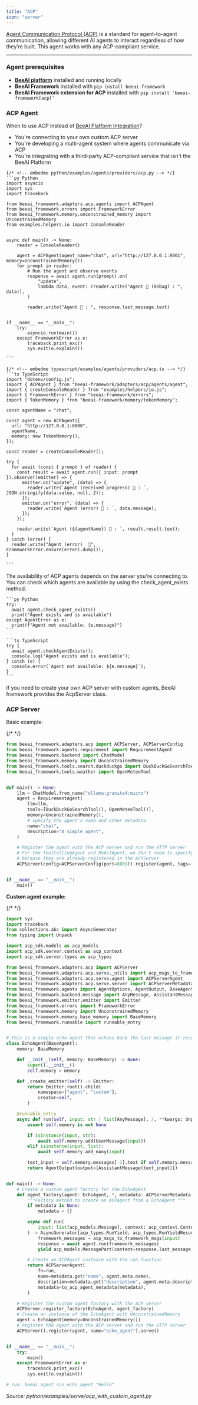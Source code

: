 ```yaml
---
title: "ACP"
icon: "server"
---
```


[Agent Communication Protocol (ACP)](https://agentcommunicationprotocol.dev/) is a standard for agent-to-agent communication, allowing different AI agents to interact regardless of how they’re built. This agent works with any ACP-compliant service.

---

### Agent prerequisites

- **[BeeAI platform](https://beeai.dev/)** installed and running locally
- **BeeAI Framework** installed with `pip install beeai-framework`
- **BeeAI Framework extension for ACP** installed with `pip install 'beeai-framework[acp]'`


### ACP Agent

When to use ACP instead of [BeeAI Platform Integration](./beeai-platform.mdx)?

- You're connecting to your own custom ACP server
- You're developing a multi-agent system where agents communicate via ACP
- You're integrating with a third-party ACP-compliant service that isn't the BeeAI Platform

<CodeGroup>

	{/* <!-- embedme python/examples/agents/providers/acp.py --> */}
	```py Python
	import asyncio
	import sys
	import traceback
	
	from beeai_framework.adapters.acp.agents import ACPAgent
	from beeai_framework.errors import FrameworkError
	from beeai_framework.memory.unconstrained_memory import UnconstrainedMemory
	from examples.helpers.io import ConsoleReader
	
	
	async def main() -> None:
	    reader = ConsoleReader()
	
	    agent = ACPAgent(agent_name="chat", url="http://127.0.0.1:8001", memory=UnconstrainedMemory())
	    for prompt in reader:
	        # Run the agent and observe events
	        response = await agent.run(prompt).on(
	            "update",
	            lambda data, event: (reader.write("Agent 🤖 (debug) : ", data)),
	        )
	
	        reader.write("Agent 🤖 : ", response.last_message.text)
	
	
	if __name__ == "__main__":
	    try:
	        asyncio.run(main())
	    except FrameworkError as e:
	        traceback.print_exc()
	        sys.exit(e.explain())
	
	```

	{/* <!-- embedme typescript/examples/agents/providers/acp.ts --> */}
	```ts TypeScript
	import "dotenv/config.js";
	import { ACPAgent } from "beeai-framework/adapters/acp/agents/agent";
	import { createConsoleReader } from "examples/helpers/io.js";
	import { FrameworkError } from "beeai-framework/errors";
	import { TokenMemory } from "beeai-framework/memory/tokenMemory";
	
	const agentName = "chat";
	
	const agent = new ACPAgent({
	  url: "http://127.0.0.1:8000",
	  agentName,
	  memory: new TokenMemory(),
	});
	
	const reader = createConsoleReader();
	
	try {
	  for await (const { prompt } of reader) {
	    const result = await agent.run({ input: prompt }).observe((emitter) => {
	      emitter.on("update", (data) => {
	        reader.write(`Agent (received progress) 🤖 : `, JSON.stringify(data.value, null, 2));
	      });
	      emitter.on("error", (data) => {
	        reader.write(`Agent (error) 🤖 : `, data.message);
	      });
	    });
	
	    reader.write(`Agent (${agentName}) 🤖 : `, result.result.text);
	  }
	} catch (error) {
	  reader.write("Agent (error)  🤖", FrameworkError.ensure(error).dump());
	}
	
	```

</CodeGroup>

The availability of ACP agents depends on the server you're connecting to. You can check which agents are available by using the check_agent_exists method:

<CodeGroup>

	```py Python
	try:
	  await agent.check_agent_exists()
	  print("Agent exists and is available")
	except AgentError as e:
	  print(f"Agent not available: {e.message}")
	```

	```ts TypeScript
	try {
	  await agent.checkAgentExists();
	  console.log("Agent exists and is available");
	} catch (e) {
	  console.error(`Agent not available: ${e.message}`);
	}
	```

</CodeGroup>

If you need to create your own ACP server with custom agents, BeeAI framework provides the AcpServer class.

### ACP Server

Basic example:

{/* <!-- embedme python/examples/serve/acp.py --> */}
```py
from beeai_framework.adapters.acp import ACPServer, ACPServerConfig
from beeai_framework.agents.requirement import RequirementAgent
from beeai_framework.backend import ChatModel
from beeai_framework.memory import UnconstrainedMemory
from beeai_framework.tools.search.duckduckgo import DuckDuckGoSearchTool
from beeai_framework.tools.weather import OpenMeteoTool


def main() -> None:
    llm = ChatModel.from_name("ollama:granite4:micro")
    agent = RequirementAgent(
        llm=llm,
        tools=[DuckDuckGoSearchTool(), OpenMeteoTool()],
        memory=UnconstrainedMemory(),
        # specify the agent's name and other metadata
        name="chat",
        description="A simple agent",
    )

    # Register the agent with the ACP server and run the HTTP server
    # For the ToolCallingAgent and ReActAgent, we don't need to specify ACPAgent factory method
    # because they are already registered in the ACPServer
    ACPServer(config=ACPServerConfig(port=8001)).register(agent, tags=["example"]).serve()


if __name__ == "__main__":
    main()

```

**Custom agent example:**

{/* <!-- embedme python/examples/serve/acp_with_custom_agent.py --> */}
```py
import sys
import traceback
from collections.abc import AsyncGenerator
from typing import Unpack

import acp_sdk.models as acp_models
import acp_sdk.server.context as acp_context
import acp_sdk.server.types as acp_types

from beeai_framework.adapters.acp import ACPServer
from beeai_framework.adapters.acp.serve._utils import acp_msgs_to_framework_msgs
from beeai_framework.adapters.acp.serve.agent import ACPServerAgent
from beeai_framework.adapters.acp.serve.server import ACPServerMetadata, to_acp_agent_metadata
from beeai_framework.agents import AgentOptions, AgentOutput, BaseAgent
from beeai_framework.backend.message import AnyMessage, AssistantMessage, UserMessage
from beeai_framework.emitter.emitter import Emitter
from beeai_framework.errors import FrameworkError
from beeai_framework.memory import UnconstrainedMemory
from beeai_framework.memory.base_memory import BaseMemory
from beeai_framework.runnable import runnable_entry


# This is a simple echo agent that echoes back the last message it received.
class EchoAgent(BaseAgent):
    memory: BaseMemory

    def __init__(self, memory: BaseMemory) -> None:
        super().__init__()
        self.memory = memory

    def _create_emitter(self) -> Emitter:
        return Emitter.root().child(
            namespace=["agent", "custom"],
            creator=self,
        )

    @runnable_entry
    async def run(self, input: str | list[AnyMessage], /, **kwargs: Unpack[AgentOptions]) -> AgentOutput:
        assert self.memory is not None

        if isinstance(input, str):
            await self.memory.add(UserMessage(input))
        elif isinstance(input, list):
            await self.memory.add_many(input)

        text_input = self.memory.messages[-1].text if self.memory.messages else ""
        return AgentOutput(output=[AssistantMessage(text_input)])


def main() -> None:
    # Create a custom agent factory for the EchoAgent
    def agent_factory(agent: EchoAgent, *, metadata: ACPServerMetadata | None = None) -> ACPServerAgent:
        """Factory method to create an ACPAgent from a EchoAgent."""
        if metadata is None:
            metadata = {}

        async def run(
            input: list[acp_models.Message], context: acp_context.Context
        ) -> AsyncGenerator[acp_types.RunYield, acp_types.RunYieldResume]:
            framework_messages = acp_msgs_to_framework_msgs(input)
            response = await agent.run(framework_messages)
            yield acp_models.MessagePart(content=response.last_message.text, role="assistant")  # type: ignore[call-arg]

        # Create an ACPAgent instance with the run function
        return ACPServerAgent(
            fn=run,
            name=metadata.get("name", agent.meta.name),
            description=metadata.get("description", agent.meta.description),
            metadata=to_acp_agent_metadata(metadata),
        )

    # Register the custom agent factory with the ACP server
    ACPServer.register_factory(EchoAgent, agent_factory)
    # Create an instance of the EchoAgent with UnconstrainedMemory
    agent = EchoAgent(memory=UnconstrainedMemory())
    # Register the agent with the ACP server and run the HTTP server
    ACPServer().register(agent, name="echo_agent").serve()


if __name__ == "__main__":
    try:
        main()
    except FrameworkError as e:
        traceback.print_exc()
        sys.exit(e.explain())

# run: beeai agent run echo_agent "Hello"

```

_Source: python/examples/serve/acp_with_custom_agent.py_
